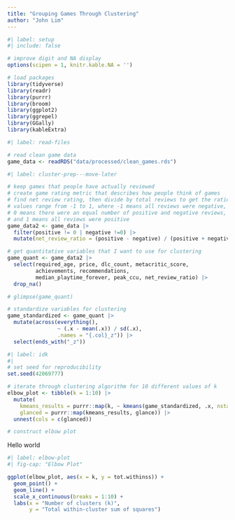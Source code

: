 ```yaml
---
title: "Grouping Games Through Clustering"
author: "John Lim"
---
```


```r
#| label: setup
#| include: false

# improve digit and NA display 
options(scipen = 1, knitr.kable.NA = '')

# load packages
library(tidyverse)
library(readr)
library(purrr)
library(broom)
library(ggplot2)
library(ggrepel)
library(GGally)
library(kableExtra)
```

```r
#| label: read-files

# read clean game data 
game_data <- readRDS("data/processed/clean_games.rds")

```

```r
#| label: cluster-prep---move-later

# keep games that people have actually reviewed
# create game rating metric that describes how people think of games
# find net review rating, then divide by total reviews to get the ratio
# values range from -1 to 1, where -1 means all reviews were negative,
# 0 means there were an equal number of positive and negative reviews,
# and 1 means all reviews were positive
game_data2 <- game_data |>
  filter(positive != 0 | negative !=0) |>
  mutate(net_review_ratio = (positive - negative) / (positive + negative))

# get quantitative variables that I want to use for clustering
game_quant <- game_data2 |>
  select(required_age, price, dlc_count, metacritic_score,
         achievements, recommendations,
         median_playtime_forever, peak_ccu, net_review_ratio) |>
  drop_na()

# glimpse(game_quant)

# standardize variables for clustering
game_standardized <- game_quant |>
  mutate(across(everything(),
                ~ (.x - mean(.x)) / sd(.x),
                .names = "{.col}_z")) |>
  select(ends_with("_z"))

```

```r
#| label: idk
#| 
# set seed for reproducibility
set.seed(42069777)

# iterate through clustering algorithm for 10 different values of k
elbow_plot <- tibble(k = 1:10) |>
  mutate(
    kmeans_results = purrr::map(k, ~ kmeans(game_standardized, .x, nstart=25)),
    glanced = purrr::map(kmeans_results, glance)) |>
  unnest(cols = c(glanced))

# construct elbow plot


```

Hello world
```r
#| label: elbow-plot
#| fig-cap: "Elbow Plot"

ggplot(elbow_plot, aes(x = k, y = tot.withinss)) +
  geom_point() + 
  geom_line() +
  scale_x_continuous(breaks = 1:10) +
  labs(x = "Number of clusters (k)", 
       y = "Total within-cluster sum of squares")
```